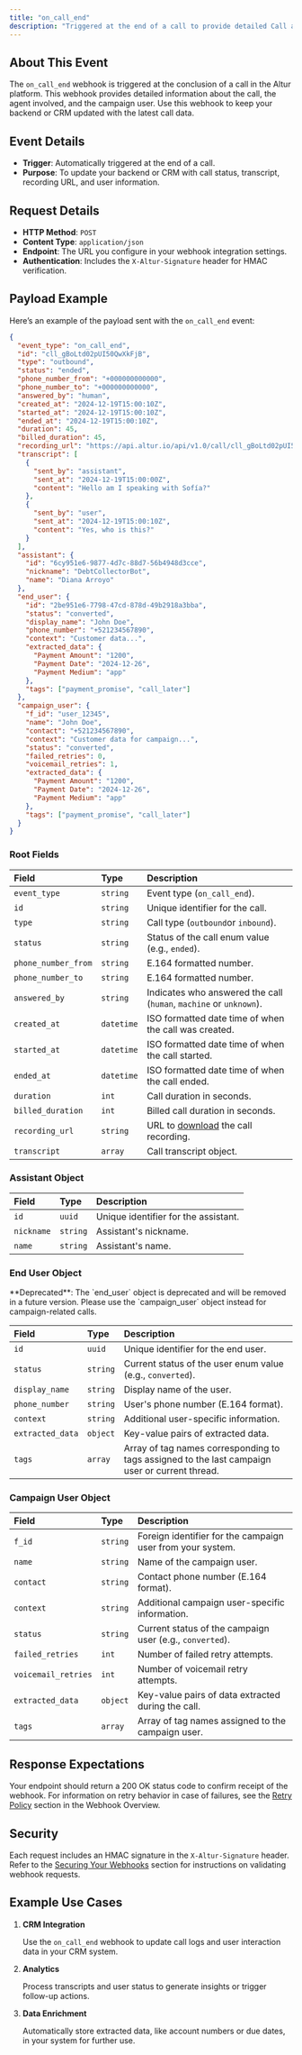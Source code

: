 ```yaml
---
title: "on_call_end"
description: "Triggered at the end of a call to provide detailed Call and End User information."
---
```


## About This Event

The `on_call_end` webhook is triggered at the conclusion of a call in the Altur platform. This webhook provides detailed information about the call, the agent involved, and the campaign user. Use this webhook to keep your backend or CRM updated with the latest call data.

## Event Details

- **Trigger**: Automatically triggered at the end of a call.
- **Purpose**: To update your backend or CRM with call status, transcript, recording URL, and user information.

## Request Details

- **HTTP Method**: `POST`
- **Content Type**: `application/json`
- **Endpoint**: The URL you configure in your webhook integration settings.
- **Authentication**: Includes the `X-Altur-Signature` header for HMAC verification.

## Payload Example

Here’s an example of the payload sent with the `on_call_end` event:

```json
{
  "event_type": "on_call_end",
  "id": "cll_gBoLtd02pUI50QwXkFjB",
  "type": "outbound",
  "status": "ended",
  "phone_number_from": "+000000000000",
  "phone_number_to": "+000000000000",
  "answered_by": "human",
  "created_at": "2024-12-19T15:00:10Z",
  "started_at": "2024-12-19T15:00:10Z",
  "ended_at": "2024-12-19T15:00:10Z",
  "duration": 45,
  "billed_duration": 45,
  "recording_url": "https://api.altur.io/api/v1.0/call/cll_gBoLtd02pUI50QwXkFjB/recording",
  "transcript": [
    {
      "sent_by": "assistant",
      "sent_at": "2024-12-19T15:00:00Z",
      "content": "Hello am I speaking with Sofía?"
    },
    {
      "sent_by": "user",
      "sent_at": "2024-12-19T15:00:10Z",
      "content": "Yes, who is this?"
    }
  ],
  "assistant": {
    "id": "6cy951e6-9877-4d7c-88d7-56b4948d3cce",
    "nickname": "DebtCollectorBot",
    "name": "Diana Arroyo"
  },
  "end_user": {
    "id": "2be951e6-7798-47cd-878d-49b2918a3bba",
    "status": "converted",
    "display_name": "John Doe",
    "phone_number": "+521234567890",
    "context": "Customer data...",
    "extracted_data": {
      "Payment Amount": "1200",
      "Payment Date": "2024-12-26",
      "Payment Medium": "app"
    },
    "tags": ["payment_promise", "call_later"]
  },
  "campaign_user": {
    "f_id": "user_12345",
    "name": "John Doe",
    "contact": "+521234567890",
    "context": "Customer data for campaign...",
    "status": "converted",
    "failed_retries": 0,
    "voicemail_retries": 1,
    "extracted_data": {
      "Payment Amount": "1200",
      "Payment Date": "2024-12-26",
      "Payment Medium": "app"
    },
    "tags": ["payment_promise", "call_later"]
  }
}
```

### Root Fields

| Field               | Type       | Description                                                                                         |
| :------------------ | :--------- | :-------------------------------------------------------------------------------------------------- |
| `event_type`        | `string`   | Event type (`on_call_end`).                                                                         |
| `id`                | `string`   | Unique identifier for the call.                                                                     |
| `type`              | `string`   | Call type (`outbound`or `inbound`).                                                                 |
| `status`            | `string`   | Status of the call enum value (e.g., `ended`).                                                      |
| `phone_number_from` | `string`   | E.164 formatted number.                                                                             |
| `phone_number_to`   | `string`   | E.164 formatted number.                                                                             |
| `answered_by`       | `string`   | Indicates who answered the call (`human`, `machine` or `unknown`).                                  |
| `created_at`        | `datetime` | ISO formatted date time of when the call was created.                                               |
| `started_at`        | `datetime` | ISO formatted date time of when the call started.                                                   |
| `ended_at`          | `datetime` | ISO formatted date time of when the call ended.                                                     |
| `duration`          | `int`      | Call duration in seconds.                                                                           |
| `billed_duration`   | `int`      | Billed call duration in seconds.                                                                    |
| `recording_url`     | `string`   | URL to [download](https://docs.altur.io/api-reference/calls/retrieve-recording) the call recording. |
| `transcript`        | `array`    | Call transcript object.                                                                             |

### Assistant Object

| Field      | Type     | Description                          |
| :--------- | :------- | :----------------------------------- |
| `id`       | `uuid`   | Unique identifier for the assistant. |
| `nickname` | `string` | Assistant's nickname.                |
| `name`     | `string` | Assistant's name.                    |

### End User Object

<Warning>
  **Deprecated**: The `end_user` object is deprecated and will be removed in a
  future version. Please use the `campaign_user` object instead for
  campaign-related calls.
</Warning>

| Field            | Type     | Description                                                                                    |
| :--------------- | :------- | :--------------------------------------------------------------------------------------------- |
| `id`             | `uuid`   | Unique identifier for the end user.                                                            |
| `status`         | `string` | Current status of the user enum value (e.g., `converted`).                                     |
| `display_name`   | `string` | Display name of the user.                                                                      |
| `phone_number`   | `string` | User's phone number (E.164 format).                                                            |
| `context`        | `string` | Additional user-specific information.                                                          |
| `extracted_data` | `object` | Key-value pairs of extracted data.                                                             |
| `tags`           | `array`  | Array of tag names corresponding to tags assigned to the last campaign user or current thread. |

### Campaign User Object

| Field               | Type     | Description                                                |
| :------------------ | :------- | :--------------------------------------------------------- |
| `f_id`              | `string` | Foreign identifier for the campaign user from your system. |
| `name`              | `string` | Name of the campaign user.                                 |
| `contact`           | `string` | Contact phone number (E.164 format).                       |
| `context`           | `string` | Additional campaign user-specific information.             |
| `status`            | `string` | Current status of the campaign user (e.g., `converted`).   |
| `failed_retries`    | `int`    | Number of failed retry attempts.                           |
| `voicemail_retries` | `int`    | Number of voicemail retry attempts.                        |
| `extracted_data`    | `object` | Key-value pairs of data extracted during the call.         |
| `tags`              | `array`  | Array of tag names assigned to the campaign user.          |

## Response Expectations

Your endpoint should return a 200 OK status code to confirm receipt of the webhook. For information on retry behavior in case of failures, see the [Retry Policy](https://docs.altur.io/api-reference/webhooks/overview#delivery-retry-policy) section in the Webhook Overview.

## Security

Each request includes an HMAC signature in the `X-Altur-Signature` header. Refer to the [Securing Your Webhooks](https://docs.altur.io/api-reference/webhooks/overview#securing-your-webhooks) section for instructions on validating webhook requests.

## Example Use Cases

1. **CRM Integration**

   Use the `on_call_end` webhook to update call logs and user interaction data in your CRM system.

2. **Analytics**

   Process transcripts and user status to generate insights or trigger follow-up actions.

3. **Data Enrichment**

   Automatically store extracted data, like account numbers or due dates, in your system for further use.
